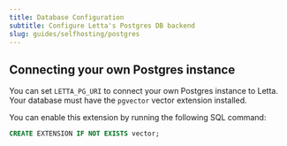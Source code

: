 ```yaml
---
title: Database Configuration
subtitle: Configure Letta's Postgres DB backend 
slug: guides/selfhosting/postgres
---
```


## Connecting your own Postgres instance 
You can set `LETTA_PG_URI` to connect your own Postgres instance to Letta. Your database must have the `pgvector` vector extension installed.

You can enable this extension by running the following SQL command: 
```sql
CREATE EXTENSION IF NOT EXISTS vector;
```
